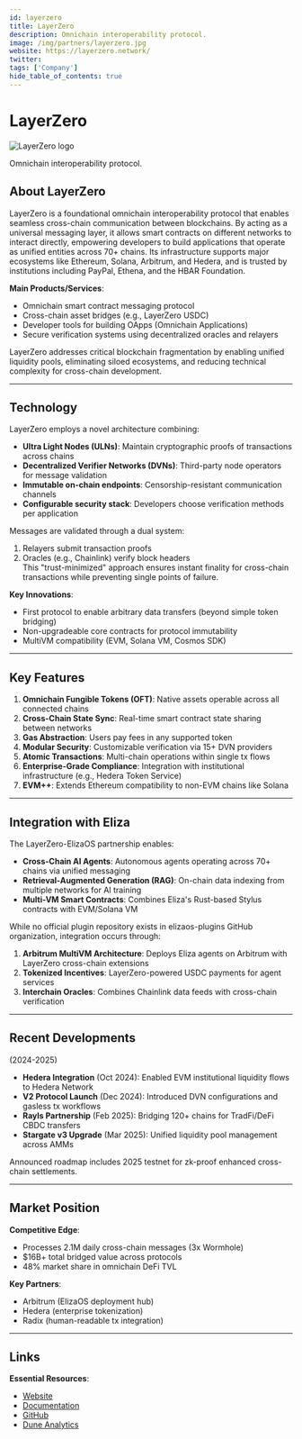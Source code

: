 ---
id: layerzero
title: LayerZero
description: Omnichain interoperability protocol.
image: /img/partners/layerzero.jpg
website: https://layerzero.network/
twitter:
tags: ['Company']
hide_table_of_contents: true
---

# LayerZero

<div className="partner-logo">
  <img src="/img/partners/layerzero.jpg" alt="LayerZero logo" />
</div>

Omnichain interoperability protocol.

## About LayerZero

LayerZero is a foundational omnichain interoperability protocol that enables seamless cross-chain communication between blockchains. By acting as a universal messaging layer, it allows smart contracts on different networks to interact directly, empowering developers to build applications that operate as unified entities across 70+ chains. Its infrastructure supports major ecosystems like Ethereum, Solana, Arbitrum, and Hedera, and is trusted by institutions including PayPal, Ethena, and the HBAR Foundation.

**Main Products/Services**:

- Omnichain smart contract messaging protocol
- Cross-chain asset bridges (e.g., LayerZero USDC)
- Developer tools for building OApps (Omnichain Applications)
- Secure verification systems using decentralized oracles and relayers

LayerZero addresses critical blockchain fragmentation by enabling unified liquidity pools, eliminating siloed ecosystems, and reducing technical complexity for cross-chain development.

---

## Technology

LayerZero employs a novel architecture combining:

- **Ultra Light Nodes (ULNs)**: Maintain cryptographic proofs of transactions across chains
- **Decentralized Verifier Networks (DVNs)**: Third-party node operators for message validation
- **Immutable on-chain endpoints**: Censorship-resistant communication channels
- **Configurable security stack**: Developers choose verification methods per application

Messages are validated through a dual system:

1. Relayers submit transaction proofs
2. Oracles (e.g., Chainlink) verify block headers  
   This "trust-minimized" approach ensures instant finality for cross-chain transactions while preventing single points of failure.

**Key Innovations**:

- First protocol to enable arbitrary data transfers (beyond simple token bridging)
- Non-upgradeable core contracts for protocol immutability
- MultiVM compatibility (EVM, Solana VM, Cosmos SDK)

---

## Key Features

1. **Omnichain Fungible Tokens (OFT)**: Native assets operable across all connected chains
2. **Cross-Chain State Sync**: Real-time smart contract state sharing between networks
3. **Gas Abstraction**: Users pay fees in any supported token
4. **Modular Security**: Customizable verification via 15+ DVN providers
5. **Atomic Transactions**: Multi-chain operations within single tx flows
6. **Enterprise-Grade Compliance**: Integration with institutional infrastructure (e.g., Hedera Token Service)
7. **EVM++**: Extends Ethereum compatibility to non-EVM chains like Solana

---

## Integration with Eliza

The LayerZero-ElizaOS partnership enables:

- **Cross-Chain AI Agents**: Autonomous agents operating across 70+ chains via unified messaging
- **Retrieval-Augmented Generation (RAG)**: On-chain data indexing from multiple networks for AI training
- **Multi-VM Smart Contracts**: Combines Eliza's Rust-based Stylus contracts with EVM/Solana VM

While no official plugin repository exists in elizaos-plugins GitHub organization, integration occurs through:

1. **Arbitrum MultiVM Architecture**: Deploys Eliza agents on Arbitrum with LayerZero cross-chain extensions
2. **Tokenized Incentives**: LayerZero-powered USDC payments for agent services
3. **Interchain Oracles**: Combines Chainlink data feeds with cross-chain verification

---

## Recent Developments

(2024-2025)

- **Hedera Integration** (Oct 2024): Enabled EVM institutional liquidity flows to Hedera Network
- **V2 Protocol Launch** (Dec 2024): Introduced DVN configurations and gasless tx workflows
- **Rayls Partnership** (Feb 2025): Bridging 120+ chains for TradFi/DeFi CBDC transfers
- **Stargate v3 Upgrade** (Mar 2025): Unified liquidity pool management across AMMs

Announced roadmap includes 2025 testnet for zk-proof enhanced cross-chain settlements.

---

## Market Position

**Competitive Edge**:

- Processes 2.1M daily cross-chain messages (3x Wormhole)
- $16B+ total bridged value across protocols
- 48% market share in omnichain DeFi TVL

**Key Partners**:

- Arbitrum (ElizaOS deployment hub)
- Hedera (enterprise tokenization)
- Radix (human-readable tx integration)

---

## Links

**Essential Resources**:

- [Website](https://layerzero.network)
- [Documentation](https://docs.layerzero.network/v2)
- [GitHub](https://github.com/LayerZero-Labs)
- [Dune Analytics](https://dune.com/springzhang/layerzero-overview-comprehensive-all-in-one)
